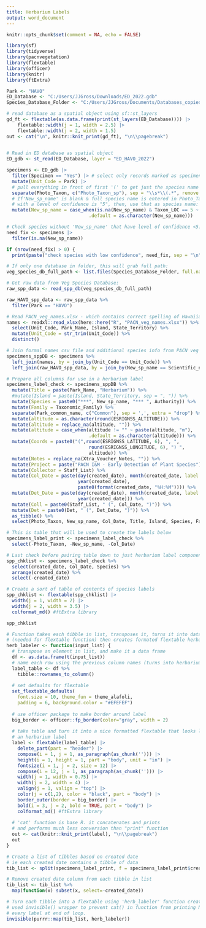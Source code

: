 ```yaml
---
title: Herbarium Labels
output: word_document
---
```

```r
knitr::opts_chunk$set(comment = NA, echo = FALSE)
```

```r

library(sf)
library(tidyverse)
library(pacnvegetation)
library(flextable)
library(officer)
library(knitr)
library(ftExtra)

```


```r
Park <- "HAVO"
ED_Database <- "C:/Users/JJGross/Downloads/ED_2022.gdb"
Species_Database_Folder <- "C:/Users/JJGross/Documents/Databases_copied_local/Veg_species_db"
```

```r
# read database as a spatial object using sf::st_layers
gd_ft <- flextable(as.data.frame(print(st_layers(ED_Database)))) |>
    flextable::width(j = 1, width = 2.5) |>
    flextable::width(j = 2, width = 1.5) 
out <- cat("\n", knitr::knit_print(gd_ft), "\n\\pagebreak") 
  
```


```r

# Read in ED database as spatial object
ED_gdb <- st_read(ED_Database, layer = "ED_HAVO_2022")

specimens <- ED_gdb |>
  filter(Specimen == "Yes") |> # select only records marked as specimens
  mutate(Unit_Code = Park) |>
  # pull everything in front of first '(' to get just the species name in 'Photo_Taxon'
  separate(Photo_Taxon, c("Photo_Taxon_sp"), sep = "\\s*\\(.*", remove = FALSE) |>  
  # If'New_sp_name' is blank & full species name is entered in Photo_Taxon 
  # with a level of confidence is "5", then, use that as species name: 
  mutate(New_sp_name = case_when(is.na(New_sp_name) & Taxon_LOC == 5 ~ Photo_Taxon_sp,
                              .default = as.character(New_sp_name)))

# Check species without 'New_sp_name' that have level of confidence <5:  
need_fix <- specimens |>
  filter(is.na(New_sp_name)) 

if (nrow(need_fix) > 0) {
  print(paste("check species with low confidence", need_fix, sep = "\n"))}

```


```r
# If only one database in folder, this will grab full path:
veg_species_db_full_path <- list.files(Species_Database_Folder, full.names = TRUE)

# Get raw data from Veg Species Database:
raw_spp_data <- read_spp_db(veg_species_db_full_path) 

raw_HAVO_spp_data <- raw_spp_data %>%
  filter(Park == "HAVO") 

# Read PACN_veg_names.xlsx - which contains correct spelling of Hawaiian place names
names <- readxl::read_xlsx(here::here("R", "PACN_veg_names.xlsx")) %>%
  select(Unit_Code, Park_Name, Island, State_Territory) %>%
  mutate(Unit_Code = str_trim(Unit_Code)) %>%
  distinct()

# Join formal names csv file and additional species info from PACN veg species database
specimens_sppDB <- specimens %>%
  left_join(names, by = join_by(Unit_Code == Unit_Code)) %>%
  left_join(raw_HAVO_spp_data, by = join_by(New_sp_name == Scientific_name)) 

# Prepare all columns for use in a herbarium label  
specimens_label_check <- specimens_sppDB %>%
  mutate(Title = paste(Park_Name, "Herbarium")) %>%
  #mutate(Island = paste(Island, State_Territory, sep = ", ")) %>% 
  mutate(Species = paste0("***", New_sp_name, "*** ", Authority)) %>%
  mutate(Family = Taxonomic_Family) %>%
  separate(Park_common_name, c("Common"), sep = ',', extra = "drop") %>%
  mutate(altitude = as.character(round(ESRIGNSS_ALTITUDE))) %>%
  mutate(altitude = replace_na(altitude, "")) %>%
  mutate(altitude = case_when(altitude != "" ~ paste(altitude, "m"),
                              .default = as.character(altitude))) %>%
  mutate(Coords = paste0("(",round(ESRIGNSS_LATITUDE, 6), ", ", 
                              round(ESRIGNSS_LONGITUDE, 6), ") ", 
                              altitude)) %>%
  mutate(Notes = replace_na(Xtra_Voucher_Notes, "")) %>%
  mutate(Project = paste("PACN I&M - Early Detection of Plant Species")) %>%
  mutate(Collector = Staff_List) %>%
  mutate(Col_Date = paste(day(created_date), month(created_date, label = TRUE), 
                          year(created_date), 
                          paste0(format(created_date, "%H:%M")))) %>%
  mutate(Det_Date = paste(day(created_date), month(created_date, label = TRUE), 
                          year(created_date))) %>%
  mutate(Coll = paste0(Staff_List, " (", Col_Date, ")")) %>%
  mutate(Det = paste0(Det, " (", Det_Date, ")")) %>%
  as_tibble() %>%
  select(Photo_Taxon, New_sp_name, Col_Date, Title, Island, Species, Family, Common, Locality, Coords, Habitat, Project, Coll, Det, Notes, created_date) 

# This is table that will be used to create the labels below
specimens_label_print <- specimens_label_check %>%
  select(-Photo_Taxon, -New_sp_name, -Col_Date) 

# Last check before pairing table down to just herbarium label components
spp_chklist <- specimens_label_check %>%
  select(created_date, Col_Date, Species) %>%
  arrange(created_date) %>%
  select(-created_date)

# Create a sort of table of contents of species labels
spp_chklist <- flextable(spp_chklist) |>
  width(j = 1, width = 2) |>
  width(j = 2, width = 3.5) |>
  colformat_md() #ftExtra library

spp_chklist

```
\newpage

```r
# Function takes each tibble in list, transposes it, turns it into data.frame 
# (needed for flextable function) then creates formated flextable herbarium label 
herb_labeler <- function(input_list) {
  # transpose an element in list, and make it a data frame
  df <- as.data.frame(t(input_list))
  # name each row using the previous column names (turns into herbarium label format)
  label_table <- df %>%
    tibble::rownames_to_column()
  
  # set defaults for flextable
  set_flextable_defaults(
    font.size = 10, theme_fun = theme_alafoli,
    padding = 6, background.color = "#EFEFEF")
  
  # use officer package to make border around label
  big_border <- officer::fp_border(color="gray", width = 2)
  
  # take table and turn it into a nice formatted flextable that looks like
  # an herbarium label
  label <- flextable(label_table) |>
    delete_part(part = "header") |>
    compose(i = 1, j = 1, as_paragraph(as_chunk(''))) |>
    height(i = 1, height = 1, part = "body", unit = "in") |>
    fontsize(i = 1, j = 2, size = 12) |>
    compose(i = 12, j = 1, as_paragraph(as_chunk(''))) |>
    width(j = 1, width = 0.75) |>
    width(j = 2, width = 4) |>
    valign(j = 1, valign = "top") |>
    color(j = c(1,2), color = "black", part = "body") |>
    border_outer(border = big_border) |>
    bold(i = 3, j = 2, bold = TRUE, part = "body") |>
    colformat_md() #ftExtra library
  
  # 'cat' function is base R. it concatenates and prints 
  # and performs much less conversion than "print" function
  out <- cat(knitr::knit_print(label), "\n\\pagebreak")
  out
}

# Create a list of tibbles based on created date
# ie each created date contains a tibble of data
tib_list <- split(specimens_label_print, f = specimens_label_print$created_date)

# Remove created date column from each tibble in list
tib_list <- tib_list %>%
  map(function(x) subset(x, select=-created_date))

# Turn each tibble into a flextable using 'herb_labeler' function created above
# used invisible() wrapper to prevent cat() in function from printing NULL for 
# every label at end of loop. 
invisible(purrr::map(tib_list, herb_labeler)) 

```
